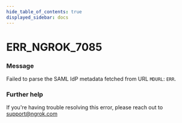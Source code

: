 ```yaml
---
hide_table_of_contents: true
displayed_sidebar: docs
---
```



# ERR_NGROK_7085

### Message
Failed to parse the SAML IdP metadata fetched from URL `MDURL`: `ERR`.

<ErrorDetails error='err_ngrok_7085' />


### Further help
If you're having trouble resolving this error, please reach out to [support@ngrok.com](mailto:support@ngrok.com?subject=Help%20with%20ERR_NGROK_7085)

